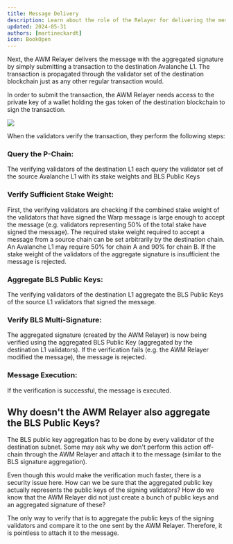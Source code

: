 ```yaml
---
title: Message Delivery
description: Learn about the role of the Relayer for delivering the message.
updated: 2024-05-31
authors: [martineckardt]
icon: BookOpen
---
```



Next, the AWM Relayer delivers the message with the aggregated signature by simply submitting a transaction to the destination Avalanche L1. The transaction is propagated through the validator set of the destination blockchain just as any other regular transaction would.

In order to submit the transaction, the AWM Relayer needs access to the private key of a wallet holding the gas token of the destination blockchain to sign the transaction.

![](/common-images/awm/relayer-delivery.png)

When the validators verify the transaction, they perform the following steps:

<Steps>
<Step>
 
### Query the P-Chain:
The verifying validators of the destination L1 each query the validator set of the source Avalanche L1 with its stake weights and BLS Public Keys

</Step>
 
<Step>
 
### Verify Sufficient Stake Weight:
First, the verifying validators are checking if the combined stake weight of the validators that have signed the Warp message is large enough to accept the message (e.g. validators representing 50% of the total stake have signed the message). The required stake weight required to accept a message from a source chain can be set arbitrarily by the destination chain. An Avalanche L1 may require 50% for chain A and 90% for chain B. If the stake weight of the validators of the aggregate signature is insufficient the message is rejected.

</Step>

<Step>
 
### Aggregate BLS Public Keys:
The verifying validators of the destination L1 aggregate the BLS Public Keys of the source L1 validators that signed the message. 

</Step>
 
<Step>
 
### Verify BLS Multi-Signature:
The aggregated signature (created by the AWM Relayer) is now being verified using the aggregated BLS Public Key (aggregated by the destination L1 validators). If the verification fails (e.g. the AWM Relayer modified the message), the message is rejected.

</Step>

<Step>
 
### Message Execution:
If the verification is successful, the message is executed. 

</Step>

</Steps>


## Why doesn't the AWM Relayer also aggregate the BLS Public Keys?

The BLS public key aggregation has to be done by every validator of the destination subnet. Some may ask why we don't perform this action off-chain through the AWM Relayer and attach it to the message (similar to the BLS signature aggregation).

Even though this would make the verification much faster, there is a security issue here. How can we be sure that the aggregated public key actually represents the public keys of the signing validators? How do we know that the AWM Relayer did not just create a bunch of public keys and an aggregated signature of these?

The only way to verify that is to aggregate the public keys of the signing validators and compare it to the one sent by the AWM Relayer. Therefore, it is pointless to attach it to the message.